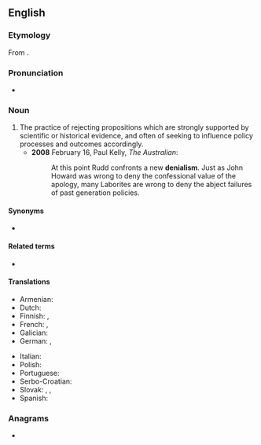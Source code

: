 ==English==

===Etymology===
From {{suffix|en|denial|ism}}.

===Pronunciation===
* {{a|UK}} {{IPA|en|/dɪˈnaɪ(j)əlɪzəm/}}

===Noun===
{{wikipedia}}
{{en-noun|-|s}}

# The practice of rejecting propositions which are strongly supported by scientific or historical evidence, and often of seeking to influence policy processes and outcomes accordingly.
#* '''2008''' February 16, Paul Kelly, ''The Australian'':
#*: At this point Rudd confronts a new '''denialism'''. Just as John Howard was wrong to deny the confessional value of the apology, many Laborites are wrong to deny the abject failures of past generation policies.

====Synonyms====
* {{l|en|negationism}}

====Related terms====
* {{l|en|denialist}}

====Translations====
{{trans-top|position of those who reject propositions that are strongly supported by scientific or historical evidence}}
* Armenian: {{t+|hy|ժխտողականություն}}
* Dutch: {{t+|nl|negationisme|n}}
* Finnish: {{t+|fi|denialismi}}, {{t+|fi|kiistäminen}}
* French: {{t+|fr|négationnisme|m}}, {{t+|fr|dénialisme|m}}
* Galician: {{t|gl|negacionismo|m}}
* German: {{t+|de|Leugnung|f}}, {{t+|de|Verleugnung|f}}
{{trans-mid}}
* Italian: {{t+|it|negazionismo|m}}
* Polish: {{t-needed|pl}}
* Portuguese: {{t|pt|negacionismo|m}}
* Serbo-Croatian: {{t|sh|denijalizam|m}}
* Slovak: {{t|sk|popieračstvo}}, {{t|sk|poprenie}}, {{t|sk|popieranie}}
* Spanish: {{t|es|negacionismo|m}}
{{trans-bottom}}

===Anagrams===
* {{anagrams|en|a=adeiilmns|aldimines|melaniids|mine dials}}